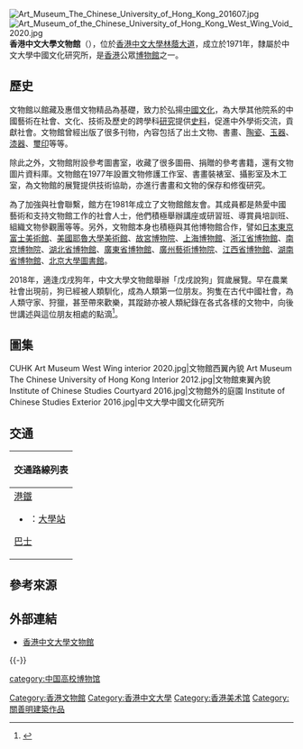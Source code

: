 {{coord|22.419211|N|114.206062|E|display=title|format=dms}}
[[File:Art_Museum_The_Chinese_University_of_Hong_Kong_201607.jpg|thumb]]
[[File:Art_Museum_of_the_Chinese_University_of_Hong_Kong_West_Wing_Void_2020.jpg|thumb]]
'''香港中文大學文物館'''（{{lang-en|Art Museum The Chinese University of Hong Kong}}），位於[[香港中文大學|香港中文大學]][[百萬大道|林蔭大道]]，成立於1971年，隸屬於中文大學中國文化研究所，是[[香港|香港]]公眾[[博物館|博物館]]之一。

== 歷史 ==
文物館以館藏及惠借文物精品為基礎，致力於弘揚[[中國文化|中國文化]]，為大學其他院系的中國藝術在社會、文化、技術及歷史的跨學科[[研究|研究]]提供[[史料|史料]]，促進中外學術交流，貢獻社會。文物館曾經出版了很多刊物，內容包括了出土文物、書畫、[[陶瓷|陶瓷]]、[[玉器|玉器]]、[[漆器|漆器]]、[[璽印|璽印]]等等。

除此之外，文物館附設參考圖書室，收藏了很多圖冊、捐贈的參考書籍，還有文物圖片資料庫。文物館在1977年設置文物修護工作室、書畫裝裱室、攝影室及木工室，為文物館的展覽提供技術協助，亦進行書畫和文物的保存和修復研究。 

為了加強與社會聯繫，館方在1981年成立了文物館館友會。其成員都是熱愛中國藝術和支持文物館工作的社會人士，他們積極舉辦講座或研習班、導賞員培訓班、組織文物參觀團等等。另外，文物館本身也積極與其他博物館合作，譬如[[日本東京富士美術館|日本東京富士美術館]]、[[美國耶魯大學美術館|美國耶魯大學美術館]]、[[故宮博物院_(北京)|故宮博物院]]、[[上海博物館|上海博物館]]、[[浙江省博物館|浙江省博物館]]、[[南京博物院|南京博物院]]、[[湖北省博物館|湖北省博物館]]、[[廣東省博物館|廣東省博物館]]、[[廣州藝術博物院|廣州藝術博物院]]、[[江西省博物館|江西省博物館]]、[[湖南省博物館|湖南省博物館]]、[[北京大學圖書館|北京大學圖書館]]。

2018年，適逢戊戌狗年，中文大學文物館舉辦「戊戌說狗」賀歲展覽。早在農業社會出現前，狗已經被人類馴化，成為人類第一位朋友。狗隻在古代中國社會，為人類守家、狩獵，甚至帶來歡樂，其蹤跡亦被人類紀錄在各式各樣的文物中，向後世講述與這位朋友相處的點滴<ref>{{Cite web |url=https://www.hkcnews.com/article/9902/%E8%BE%B2%E6%9B%86%E6%96%B0%E5%B9%B4-%E4%B8%AD%E6%96%87%E5%A4%A7%E5%AD%B8-%E7%8B%97%E5%B9%B4-9902/%E3%80%8C%E6%88%8A%E6%88%8C%E8%AA%AA%E7%8B%97%E3%80%8D%E5%B1%95%E8%A6%BD%E8%B3%80%E6%96%B0%E6%AD%B2-%E4%BB%8B%E7%B4%B9%E4%BA%BA%E9%A1%9E%E7%AC%AC%E4%B8%80%E4%BD%8D%E6%9C%8B%E5%8F%8B |title=「戊戌說狗」展覽賀新歲　介紹人類第一位朋友 |access-date=2018-02-06 |archive-date=2021-07-12 |archive-url=https://web.archive.org/web/20210712013648/https://www.hkcnews.com/article/9902/%E8%BE%B2%E6%9B%86%E6%96%B0%E5%B9%B4-%E4%B8%AD%E6%96%87%E5%A4%A7%E5%AD%B8-%E7%8B%97%E5%B9%B4-9902/%E3%80%8C%E6%88%8A%E6%88%8C%E8%AA%AA%E7%8B%97%E3%80%8D%E5%B1%95%E8%A6%BD%E8%B3%80%E6%96%B0%E6%AD%B2-%E4%BB%8B%E7%B4%B9%E4%BA%BA%E9%A1%9E%E7%AC%AC%E4%B8%80%E4%BD%8D%E6%9C%8B%E5%8F%8B |dead-url=no }}</ref>。

== 圖集 ==
<gallery>
CUHK Art Museum West Wing interior 2020.jpg|文物館西翼內貌
Art Museum The Chinese University of Hong Kong Interior 2012.jpg|文物館東翼內貌
Institute of Chinese Studies Courtyard 2016.jpg|文物館外的庭園
Institute of Chinese Studies Exterior 2016.jpg|中文大學中國文化研究所
</gallery>

== 交通 ==
{| class="mw-collapsible mw-collapsed wikitable" style="background:white; margin: 0 auto; width: auto;"
! 交通路線列表
|-
|
;[[港鐵|港鐵]]
*{{港鐵路線標誌|EAL}}：[[大學站_(新界)|大學站]]

;[[香港巴士|巴士]]
{{九龍新界巴士簡單列表|72|72A|73A|74A|82C|87K|87S|99R|272A|272K|289K|872}}
{{大嶼山巴士簡單列表|A47X}}
|}

== 參考來源 ==
{{reflist}}

== 外部連結 ==
{{commonscat|Art Museum of the Chinese University of Hong Kong}}
* [http://www.artmuseum.cuhk.edu.hk/zh/ 香港中文大學文物館] {{Wayback|url=http://www.artmuseum.cuhk.edu.hk/zh/ |date=20181008061448 }}

{{-}}
{{香港中文大學}}
{{香港博物館}}

[[Category:香港文物館|Category:香港文物館]]
[[Category:香港中文大學|Category:香港中文大學]]
[[Category:香港美术馆|Category:香港美术馆]]
[[category:中国高校博物馆|category:中国高校博物馆]]
[[Category:關善明建築作品|Category:關善明建築作品]]